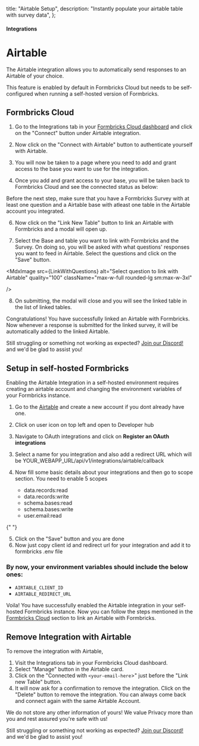 

  title: "Airtable Setup",
  description: "Instantly populate your airtable table with survey data",
};

#### Integrations

# Airtable

The Airtable integration allows you to automatically send responses to an Airtable of your choice.

<Note>
  This feature is enabled by default in Formbricks Cloud but needs to be self-configured when running a
  self-hosted version of Formbricks.
</Note>

## Formbricks Cloud

1. Go to the Integrations tab in your [Formbricks Cloud dashboard](https://app.formbricks.com/) and click on the "Connect" button under Airtable integration.

<MdxImage
  src={IntegrationTab}
  alt="Formbricks Integrations Tab"
  quality="100"
  className="max-w-full rounded-lg sm:max-w-3xl"
/>

2. Now click on the "Connect with Airtable" button to authenticate yourself with Airtable.

<MdxImage
  src={ConnectWithAirtable}
  alt="Connect Formbricks with Airtable"
  quality="100"
  className="max-w-full rounded-lg sm:max-w-3xl"
/>

3. You will now be taken to a page where you need to add and grant access to the base you want to use for the integration.

<MdxImage
  src={ConnectWithAirtable}
  alt="Add and grant access to airtable base"
  quality="100"
  className="max-w-full rounded-lg sm:max-w-3xl"
/>

4. Once you add and grant access to your base, you will be taken back to Formbricks Cloud and see the connected status as below:

<MdxImage
  src={AirtableConnected}
  alt="Formbricks is now connected with Google"
  quality="100"
  className="max-w-full rounded-lg sm:max-w-3xl"
/>

<Note>

Before the next step, make sure that you have a Formbricks Survey with at least one question and a Airtable base with atleast one table in the Airtable account you integrated.

</Note>

6. Now click on the "Link New Table" button to link an Airtable with Formbricks and a modal will open up.

<MdxImage
  src={LinkSurveyWithTable}
  alt="Link Formbricks with a Airtable"
  quality="100"
  className="max-w-full rounded-lg sm:max-w-3xl"
/>

7. Select the Base and table you want to link with Formbricks and the Survey. On doing so, you will be asked with what questions' responses you want to feed in Airtable. Select the questions and click on the "Save" button.

<MdxImage
  src={LinkWithQuestions}
  alt="Select question to link with Airtable"
  quality="100"
  className="max-w-full rounded-lg sm:max-w-3xl"

/>

8. On submitting, the modal will close and you will see the linked table in the list of linked tables.

<MdxImage
  src={ListLinkedSurveys}
  alt="List of linked tables"
  quality="100"
  className="max-w-full rounded-lg sm:max-w-3xl"
/>

Congratulations! You have successfully linked an Airtable with Formbricks. Now whenever a response is submitted for the linked survey, it will be automatically added to the linked Airtable.

Still struggling or something not working as expected? [Join our Discord!](https://formbricks.com/discord) and we'd be glad to assist you!

## Setup in self-hosted Formbricks

Enabling the Airtable Integration in a self-hosted environment requires creating an airtable account and changing the environment variables of your Formbricks instance.

1. Go to the [Airtable](https://airtable.com) and create a new account if you dont already have one.

2. Click on user icon on top left and open to Developer hub

<MdxImage
  src={OpenDeveloperHub}
  alt="List of linked tables"
  quality="100"
  className="max-w-full rounded-lg sm:max-w-3xl"
/>

3. Navigate to OAuth integrations and click on **Register an OAuth integrations**

<MdxImage
  src={CreateNewIntegration}
  alt="List of linked tables"
  quality="100"
  className="max-w-full rounded-lg sm:max-w-3xl"
/>

3. Select a name for you integration and also add a redirect URL which will be YOUR_WEBAPP_URL/api/v1/integrations/airtable/callback

   <MdxImage
     src={RegisterNewIntegration}
     alt="List of linked tables"
     quality="100"
     className="max-w-full rounded-lg sm:max-w-3xl"
   />

4. Now fill some basic details about your integrations and then go to scope section. You need to enable 5 scopes

   - data.records:read
   - data.records:write
   - schema.bases:read
   - schema.bases:write
   - user.email:read

{" "}

<MdxImage
  src={SelectScopes}
  alt="List of linked tables"
  quality="100"
  className="max-w-full rounded-lg sm:max-w-3xl"
/>

5. Click on the "Save" button and you are done
6. Now just copy client id and redirect url for your integration and add it to formbricks .env file

### By now, your environment variables should include the below ones:

- `AIRTABLE_CLIENT_ID`
- `AIRTABLE_REDIRECT_URL`

Voila! You have successfully enabled the Airtable integration in your self-hosted Formbricks instance. Now you can follow the steps mentioned in the [Formbricks Cloud](#formbricks-cloud) section to link an Airtable with Formbricks.

## Remove Integration with Airtable

To remove the integration with Airtable,

1. Visit the Integrations tab in your Formbricks Cloud dashboard.
2. Select "Manage" button in the Airtable card.
3. Click on the "Connected with `<your-email-here`>" just before the "Link new Table" button.
4. It will now ask for a confirmation to remove the integration. Click on the "Delete" button to remove the integration. You can always come back and connect again with the same Airtable Account.

<MdxImage
  src={DeleteIntegration}
  alt="Delete Airtable Integration with Formbricks"
  quality="100"
  className="max-w-full rounded-lg sm:max-w-3xl"
/>

<Note>
  We do not store any other information of yours! We value Privacy more than you and rest assured you're safe
  with us!
</Note>

Still struggling or something not working as expected? [Join our Discord!](https://formbricks.com/discord) and we'd be glad to assist you!
